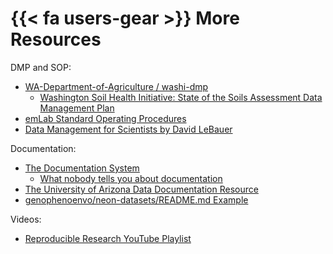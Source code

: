 # {{< fa users-gear >}} More Resources {#sec-more-resources .unnumbered}

DMP and SOP:

-   [WA-Department-of-Agriculture / washi-dmp](https://github.com/WA-Department-of-Agriculture/washi-dmp)
    -   [Washington Soil Health Initiative: State of the Soils Assessment Data Management Plan](https://wa-department-of-agriculture.github.io/washi-dmp/)
-   [emLab Standard Operating Procedures](https://emlab-ucsb.github.io/SOP/)
-   [Data Management for Scientists by David LeBauer](https://www.youtube.com/watch?v=m29u6OniOGQ&t=3446s)

Documentation:

-   [The Documentation System](https://documentation.divio.com/)
    -   [What nobody tells you about documentation](https://www.youtube.com/watch?v=t4vKPhjcMZg)
-   [The University of Arizona Data Documentation Resource](https://data.library.arizona.edu/data-management/best-practices/data-documentation-readme-metadata)\
-   [genophenoenvo/neon-datasets/README.md Example](https://github.com/genophenoenvo/neon-datasets/blob/main/README.md)

Videos:

-   [Reproducible Research YouTube Playlist](https://www.youtube.com/playlist?list=PLy_EwS4oOnoQzWYaWDO_x5t7O1RqHwuhw)

